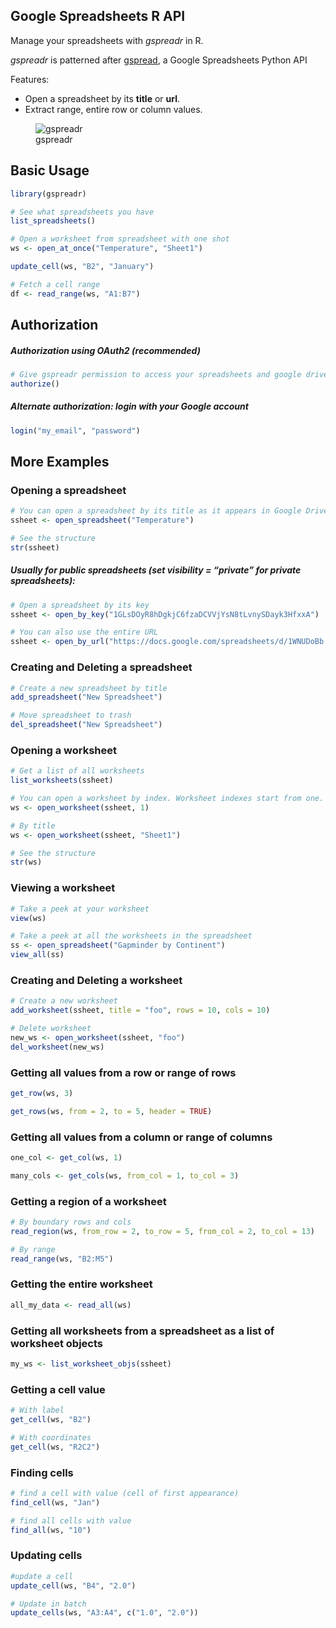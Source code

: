 Google Spreadsheets R API
---

Manage your spreadsheets with *gspreadr* in R. 

*gspreadr* is patterned after [gspread](https://github.com/burnash/gspread), a Google Spreadsheets Python API


Features:

-   Open a spreadsheet by its **title** or **url**.
-   Extract range, entire row or column values.

![gspreadr](gspreadr.png)

Basic Usage
---
```r
library(gspreadr)
```
```r
# See what spreadsheets you have
list_spreadsheets()

# Open a worksheet from spreadsheet with one shot
ws <- open_at_once("Temperature", "Sheet1")

update_cell(ws, "B2", "January")

# Fetch a cell range
df <- read_range(ws, "A1:B7")

```

Authorization
---
##### Authorization using OAuth2 (recommended)
```r
# Give gspreadr permission to access your spreadsheets and google drive
authorize() 
```

##### Alternate authorization: login with your Google account

```r
login("my_email", "password")
```
  
More Examples
---
### Opening a spreadsheet

```r
# You can open a spreadsheet by its title as it appears in Google Drive
ssheet <- open_spreadsheet("Temperature")

# See the structure
str(ssheet)
```

##### Usually for public spreadsheets (set visibility = "private" for private spreadsheets): 
```r
# Open a spreadsheet by its key 
ssheet <- open_by_key("1GLsDOyR8hDgkjC6fzaDCVVjYsN8tLvnySDayk3HfxxA")

# You can also use the entire URL
ssheet <- open_by_url("https://docs.google.com/spreadsheets/d/1WNUDoBb...")
```

### Creating and Deleting a spreadsheet

```r
# Create a new spreadsheet by title
add_spreadsheet("New Spreadsheet")

# Move spreadsheet to trash
del_spreadsheet("New Spreadsheet")
```

### Opening a worksheet

```r

# Get a list of all worksheets
list_worksheets(ssheet)

# You can open a worksheet by index. Worksheet indexes start from one.
ws <- open_worksheet(ssheet, 1)

# By title
ws <- open_worksheet(ssheet, "Sheet1")

# See the structure
str(ws)
```

### Viewing a worksheet
```r
# Take a peek at your worksheet
view(ws)
```
```r
# Take a peek at all the worksheets in the spreadsheet
ss <- open_spreadsheet("Gapminder by Continent")
view_all(ss)
```

### Creating and Deleting a worksheet

```r
# Create a new worksheet
add_worksheet(ssheet, title = "foo", rows = 10, cols = 10)

# Delete worksheet
new_ws <- open_worksheet(ssheet, "foo")
del_worksheet(new_ws)
```

### Getting all values from a row or range of rows

```r
get_row(ws, 3)

get_rows(ws, from = 2, to = 5, header = TRUE)
```

### Getting all values from a column or range of columns
```r
one_col <- get_col(ws, 1)

many_cols <- get_cols(ws, from_col = 1, to_col = 3)
```

### Getting a region of a worksheet
```r

# By boundary rows and cols
read_region(ws, from_row = 2, to_row = 5, from_col = 2, to_col = 13)

# By range
read_range(ws, "B2:M5")
```

### Getting the entire worksheet
```r
all_my_data <- read_all(ws)
```

### Getting all worksheets from a spreadsheet as a list of worksheet objects
```r
my_ws <- list_worksheet_objs(ssheet)
```

### Getting a cell value

```r
# With label
get_cell(ws, "B2")

# With coordinates
get_cell(ws, "R2C2")
```

### Finding cells
```r
# find a cell with value (cell of first appearance)
find_cell(ws, "Jan")

# find all cells with value
find_all(ws, "10")
```

### Updating cells 
```r
#update a cell
update_cell(ws, "B4", "2.0")

# Update in batch
update_cells(ws, "A3:A4", c("1.0", "2.0"))
```
